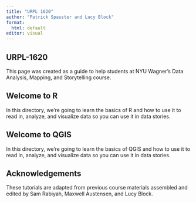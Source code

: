 ```yaml
---
title: "URPL 1620"
author: "Patrick Spauster and Lucy Block"
format:
  html: default
editor: visual
---
```


## URPL-1620

This page was created as a guide to help students at NYU Wagner's Data Analysis, Mapping, and Storytelling course.

## Welcome to R

In this directory, we're going to learn the basics of R and how to use it to read in, analyze, and visualize data so you can use it in data stories.

## Welcome to QGIS

In this directory, we're going to learn the basics of QGIS and how to use it to read in, analyze, and visualize data so you can use it in data stories.

## Acknowledgements

These tutorials are adapted from previous course materials assembled and edited by Sam Rabiyah, Maxwell Austensen, and Lucy Block.
